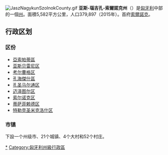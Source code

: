 [[File:JaszNagykunSzolnokCounty.gif|right]]
'''亚斯-瑙吉孔-索爾諾克州'''（{{lang-hu|Jász-Nagykun-Szolnok megye}}）是[[匈牙利|匈牙利]]中部的一個[[匈牙利州份|州]]。面積5,582平方公里，人口379,897（2015年）。首府[[索爾諾克|索爾諾克]]。

== 行政区划 ==
{{Stack|[[File:Jász-Nagykun-Szolnok_districts.png|thumb]]}}
=== 区份 ===
* [[亞索帕蒂區|亞索帕蒂區]]
* [[亚斯贝雷尼区|亚斯贝雷尼区]]
* [[考尔曹格区|考尔曹格区]]
* [[孔海傑什區|孔海傑什區]]
* [[孔圣马尔通区|孔圣马尔通区]]
* [[迈泽图尔区|迈泽图尔区]]
* [[索尔诺克区|索尔诺克区]]
* [[蒂萨菲赖德区|蒂萨菲赖德区]]
* [[特勒克圣米克洛什区|特勒克圣米克洛什区]]

=== 市镇 ===
下設一个州级市、21个城镇、4个大村和52个村庄。

{{匈牙利州份}}
{{亞斯-瑙吉孔-索爾諾克州}}
{{Authority control}}

[[Category:亚斯-瑙吉孔-索尔诺克州|*]]
[[Category:匈牙利州級行政區|Category:匈牙利州級行政區]]